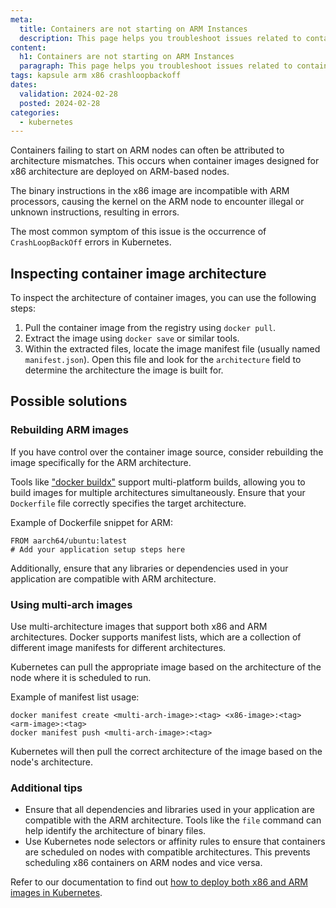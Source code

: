 ```yaml
---
meta:
  title: Containers are not starting on ARM Instances
  description: This page helps you troubleshoot issues related to containers not starting on ARM Instances
content:
  h1: Containers are not starting on ARM Instances
  paragraph: This page helps you troubleshoot issues related to containers not starting on ARM Instances
tags: kapsule arm x86 crashloopbackoff
dates:
  validation: 2024-02-28
  posted: 2024-02-28
categories:
  - kubernetes
---
```


Containers failing to start on ARM nodes can often be attributed to architecture mismatches. This occurs when container images designed for x86 architecture are deployed on ARM-based nodes.

The binary instructions in the x86 image are incompatible with ARM processors, causing the kernel on the ARM node to encounter illegal or unknown instructions, resulting in errors.

The most common symptom of this issue is the occurrence of `CrashLoopBackOff` errors in Kubernetes.

## Inspecting container image architecture

To inspect the architecture of container images, you can use the following steps:

1. Pull the container image from the registry using `docker pull`.
2. Extract the image using `docker save` or similar tools.
3. Within the extracted files, locate the image manifest file (usually named `manifest.json`). Open this file and look for the `architecture` field to determine the architecture the image is built for.

## Possible solutions

### Rebuilding ARM images

If you have control over the container image source, consider rebuilding the image specifically for the ARM architecture.

Tools like ["docker buildx"](https://docs.docker.com/reference/cli/docker/buildx/) support multi-platform builds, allowing you to build images for multiple architectures simultaneously. Ensure that your `Dockerfile` file  correctly specifies the target architecture.

Example of Dockerfile snippet for ARM:
```
FROM aarch64/ubuntu:latest
# Add your application setup steps here
```
Additionally, ensure that any libraries or dependencies used in your application are compatible with ARM architecture.

### Using multi-arch images

Use multi-architecture images that support both x86 and ARM architectures. Docker supports manifest lists, which are a collection of different image manifests for different architectures.

Kubernetes can pull the appropriate image based on the architecture of the node where it is scheduled to run.

Example of manifest list usage:
```
docker manifest create <multi-arch-image>:<tag> <x86-image>:<tag> <arm-image>:<tag>
docker manifest push <multi-arch-image>:<tag>
```

   Kubernetes will then pull the correct architecture of the image based on the node's architecture.

### Additional tips

- Ensure that all dependencies and libraries used in your application are compatible with the ARM architecture. Tools like the `file` command can help identify the architecture of binary files.
- Use Kubernetes node selectors or affinity rules to ensure that containers are scheduled on nodes with compatible architectures. This prevents scheduling x86 containers on ARM nodes and vice versa.

Refer to our documentation to find out [how to deploy both x86 and ARM images in Kubernetes](/containers/kubernetes/how-to/deploy-x86-arm-images/).
